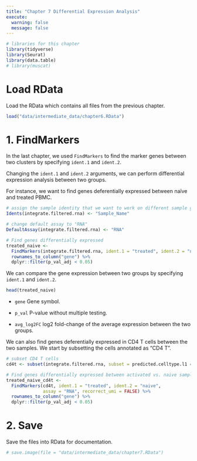 ```yaml
---
title: "Chapter 7 Differential Expression Analysis"
execute:
  warning: false
  message: false
---
```


```r
# libraries for this chapter
library(tidyverse)
library(Seurat)
library(data.table)
# library(muscat)
```

# Load RData

Load the RData which contains all files from the previous chapter.

```r
load("data/intermediate_data/chapter6.RData")
```

# 1. FindMarkers

In the last chapter, we used `FindMarkers` to find the marker genes between two clusters by specifying `ident.1` and `ident.2`.

Changing the `ident.1` and `ident.2` arguments, we can perform differential expression analysis between two groups.

For instance, we want to find genes deferentially expressed between naïve and treated PBMC.

```r
# assign the sample identity that we want to work on different sample groups
Idents(integrate.filtered.rna) <- "Sample_Name"

# change default assay to "RNA"
DefaultAssay(integrate.filtered.rna) <- "RNA"

# Find genes differentially expressed
treated_naive <- 
  FindMarkers(integrate.filtered.rna, ident.1 = "treated", ident.2 = "naive") %>% 
  rownames_to_column("gene") %>% 
  dplyr::filter(p_val_adj < 0.05)
```

We can compare the gene expression between two groups by specifying `ident.1` and `ident.2`.

```r
head(treated_naive)
```

-   `gene` Gene symbol.

-   `p_val` P-value without multiple testing.

-   `avg_log2FC` log2 fold-change of the average expression between the two groups.

We can also find genes deferentially expressed in CD4 T cells between the two samples. We start by subsetting the cells annotated as "CD4 T".

```r
# subset CD4 T cells
cd4t <- subset(integrate.filtered.rna, subset = predicted.celltype.l1 == "CD4 T")

# Find genes differentially expressed between activated vs. naive samples in CD4 T cells
treated_naive_cd4t <- 
  FindMarkers(cd4t, ident.1 = "treated", ident.2 = "naive", 
              assay = "RNA", recorrect_umi = FALSE) %>% 
  rownames_to_column("gene") %>% 
  dplyr::filter(p_val_adj < 0.05)
```

# 2. Save

Save the files into RData for documentation.

```r
# save.image(file = "data/intermediate_data/chapter7.RData")
```
